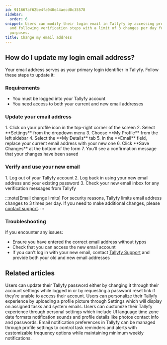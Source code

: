 ```yaml
---
id: 911667af62be4fa040e44aecd0c35578
sidebar:
  order: 6
snippet: Users can modify their login email in Tallyfy by accessing profile settings
  and following verification steps with a limit of 3 changes per day for security
  purposes.
title: Change my email address
---
```



## How do I update my login email address?

Your email address serves as your primary login identifier in Tallyfy. Follow these steps to update it:

### Requirements

- You must be logged into your Tallyfy account
- You need access to both your current and new email addresses

### Update your email address

<Steps>
1. Click on your profile icon in the top-right corner of the screen
2. Select **Settings** from the dropdown menu
3. Choose **My Profile** from the left sidebar
4. Select the **My Details** tab
5. In the **Email** field, replace your current email address with your new one
6. Click **Save Changes** at the bottom of the form
7. You'll see a confirmation message that your changes have been saved
</Steps>

### Verify and use your new email

<Steps>
1. Log out of your Tallyfy account
2. Log back in using your new email address and your existing password
3. Check your new email inbox for any verification messages from Tallyfy
</Steps>

:::note[Email change limits]
For security reasons, Tallyfy limits email address changes to 3 times per day. If you need to make additional changes, please [contact support](/products/pro/miscellaneous/support/how-can-i-contact-tallyfys-support-team/).
:::

### Troubleshooting

If you encounter any issues:
- Ensure you have entered the correct email address without typos
- Check that you can access the new email account
- If you can't log in with your new email, contact [Tallyfy Support](/products/pro/miscellaneous/support/how-can-i-contact-tallyfys-support-team/) and provide both your old and new email addresses


## Related articles
<CardGrid>
<LinkTitleCard header="<b>Personal Settings > Change or reset your password</b>" href="/products/pro/settings/personal-settings/how-can-i-change-or-reset-my-tallyfy-password/" > Users can update their Tallyfy password either by changing it through their account settings while logged in or by requesting a password reset link if they're unable to access their account. </LinkTitleCard>
<LinkTitleCard header="<b>Personal Settings > Update your profile picture</b>" href="/products/pro/settings/personal-settings/how-can-i-set-up-my-profile-photo-on-tallyfy/" > Users can personalize their Tallyfy experience by uploading a profile picture through Settings which will display on assigned tasks and system emails. </LinkTitleCard>
<LinkTitleCard header="<b>Personal Settings > Personalization settings</b>" href="/products/pro/settings/personal-settings/personalization-settings/" > Users can customize their Tallyfy experience through personal settings which include UI language time zone date formats notification sounds and profile details like photos contact info and passwords. </LinkTitleCard>
<LinkTitleCard header="<b>Personal Settings > Manage email notifications</b>" href="/products/pro/settings/personal-settings/how-can-i-manage-email-notifications-in-tallyfy/" > Email notification preferences in Tallyfy can be managed through profile settings to control task reminders and alerts with customizable frequency options while maintaining minimum weekly notifications. </LinkTitleCard>
</CardGrid>